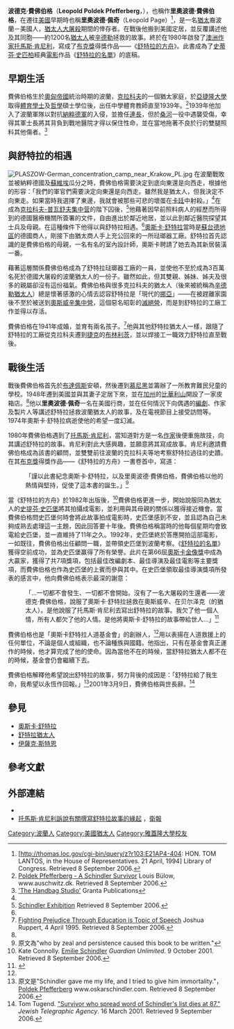 {{Noteta|zh-cn:波尔德克; zh-tw:波德克; zh-hk:波爾德克|zh-cn:普费弗贝格; zh-tw:費佛伯格; zh-hk:普費弗貝格|zh-cn:利奥波德; zh-tw:里奧波德; zh-hk:利奧波德|zh-cn:辛德勒; zh-tw:辛德勒; zh-hk:舒特拉}}{{noteTA
|G1=Show
|G2=Movie
|1=zh-hans:辛德勒的名单;zh-hk:舒特拉的名單;zh-tw:辛德勒的名單;
|2=zh-hans:辛德勒;zh-hk:舒特拉;zh-tw:辛德勒;
|3=zh-tw:史蒂芬·史匹柏;zh-cn:斯蒂芬·斯皮尔伯格;zh-hk:史提芬·史匹堡;
|4=zh-tw:史蒂芬;zh-cn:斯蒂芬;zh-hk:史提芬;
|5=zh-tw:史匹柏;zh-cn:斯皮尔伯格;zh-hk:史匹堡;
|6=zh-hans:迈克·卡恩;zh-hk:米高·簡恩;
}}

{{Infobox Biography
| subject_name   = 波德克·費佛伯格
| image_name     = Poldek Pfefferberg.jpg
| image_size     = 250px
| image_caption  = 波德克·費佛伯格
| date_of_birth  = 1913年3月20日
| place_of_birth = [[檔案:Flag_of_Austria-Hungary_1869-1918.svg|25px]] [[奧匈帝國|奧匈帝國]][[克拉科夫|克拉科夫]]
| date_of_death  = 2001年3月9日
| place_of_death = {{USA}}[[洛杉磯|洛杉磯]]
| occupation     = 商人
| known_for = [[辛德勒犹太人|辛德勒犹太人]]，推动[[奥斯卡·辛德勒|奥斯卡·辛德勒]]的壮举为世人所知
}}

'''波德克·費佛伯格'''（'''Leopold Poldek Pfefferberg'''，{{bd|1913年|3月20日|2001年|3月9日}}），也稱作'''里奧波德·費佛伯格'''，在遷往[[美國|美國]]早期時也稱'''里奧波德·佩奇'''（Leopold Page）<ref Name=loc>[http://thomas.loc.gov/cgi-bin/query/z?r103:E21AP4-404: HON. TOM LANTOS, in the House of Representatives. 21 April, 1994]{{Dead link}} Library of Congress. Retrieved 8 September 2006.</ref>，是一名[[猶太|猶太]]裔波蘭－美國人，[[猶太人大屠殺|猶太人大屠殺]]期間的倖存者。在戰後他搬到美國定居，並反覆講述他及其同胞——約1200名[[猶太人|猶太人]]被[[辛德勒|辛德勒]]拯救的故事。終於在1980年啟發了[[澳洲|澳洲]][[作家|作家]][[托馬斯·肯尼利|托馬斯·肯尼利]]，寫成了[[布克獎|布克獎]]得獎作品——《[[辛德勒的方舟|舒特拉的方舟]]》。此書成為了[[史蒂芬·史匹柏|史蒂芬·史匹柏]]經典[[電影|電影]]作品《[[舒特拉的名單|舒特拉的名單]]》的底稿。

==早期生活==
費佛伯格生於[[奧匈帝國|奧匈帝國]]統治時期的波蘭，[[克拉科夫|克拉科夫]]的一個猶太家庭，於[[亞捷隆大學|亞捷隆大學]]取得[[體育|體育]][[學士|學士]]及[[哲學|哲學]]碩士學位後，出任中學體育教師直至1939年。<ref>[http://www.auschwitz.dk/Panzuck/id4.htm Poldek Pfefferberg - A Schindler Survivor] {{Wayback|url=http://www.auschwitz.dk/Panzuck/id4.htm |date=20210211000323 }} Louis Bülow, www.auschwitz.dk. Retrieved 8 September 2006.</ref>1939年他加入了波蘭軍隊以對抗[[納粹德國|納粹德軍]]的入侵，並擔任[[連長|連長]]，但於[[桑河_(歐洲)|桑河]]一役中遇襲受傷，幸得其軍士長將其背負到戰地醫院才得以保住性命，並在當地拖著不良於行的雙腿照料其他傷者。<ref Name=granta>[http://www.granta.com/Magazine/86/The-Handbag-Studio 'The Handbag Studio'] {{webarchive|url=https://web.archive.org/web/20090107035953/http://www.granta.com/Magazine/86/The-Handbag-Studio |date=2009-01-07 }} Granta Publications</ref>

==與舒特拉的相遇==
[[Image:PLASZOW-German_concentration_camp_near_Krakow_PL.jpg|thumb]]
在波蘭戰敗並被納粹德國及[[蘇維埃|蘇維埃]]瓜分之時，費佛伯格需要決定到底向東還是向西走，根據他的形容：「我們的軍官們需要決定向東還是向西走。雖然我是猶太人，但我決定不向東走。如果當時我選擇了東邊，我就會被那些可悲的壞蛋在[[卡廷大屠殺|卡廷]]中射殺。」<ref Name="granta"/>在成為[[普瓦舒夫集中营|克拉科夫-普瓦舒夫集中营]]的階下囚後，<ref>[http://www.mondakheritagecenter.org/hist_pgs/his_spec.htm Schindler Exhibition] {{webarchive|url=https://web.archive.org/web/20070928020224/http://www.mondakheritagecenter.org/hist_pgs/his_spec.htm |date=2007-09-28 }} Retrieved 8 September 2006. </ref>他藉著因早前照料病人的經歷而所得到的德國醫療機關所簽署的文件，自由進出於鄰近地居，並以此到鄰近醫院探望其士兵及母親。在這種條件下他得以與舒特拉相遇。<ref Name=loc/>[[奧斯卡·舒特拉|奧斯卡·舒特拉]]當時是[[蘇台德地區|蘇台德地區]]的德國商人，剛接下由猶太商人手上充公回來的一所琺瑯器工廠。舒特拉首先認識的是費佛伯格的母親，一名有名的室內設計師，奧斯卡聘請了她去為其新居裝潢一番。

藉著這層關係費佛伯格成為了舒特拉琺瑯器工廠的一員，並使他不至於成為3百萬名死於德國大屠殺的波蘭猶太人的一份子。雖然如此，但其雙親、姊妹、姊夫及很多的親屬卻沒有這份福氣。費佛伯格與很多克拉科夫的猶太人（後來被統稱為[[舒特拉猶太人|辛德勒猶太人]]）總是懷著感激的心情去認容舒特拉是「現代的[[挪亞|挪亞]]」——在被趕離家園後不至於被送到[[奧斯威辛集中營|奧斯威辛集中營]]，這個惡名昭彰的[[滅絕營|滅絕營]]，而是到舒特拉的工廠工作並得以存活。

費佛伯格在1941年成婚，並育有兩名孩子。<ref>[http://www.unr.edu/chgps/press/1995/article4.htm Fighting Prejudice Through Education is Topic of Speech] {{webarchive|url=https://web.archive.org/web/20050210204309/http://www.unr.edu/chgps/press/1995/article4.htm |date=2005-02-10 }} Joshua Ruppert, 4 April 1995. Retrieved 8 September 2006.</ref>他與其他舒特拉猶太人一樣，跟隨了舒特拉的工廠從克拉科夫遷到[[捷克|捷克]]的[[布尔涅内茨|布林利茨]]，並以焊接工一職效力舒特拉直至戰後。

==戰後生活==
戰後費佛伯格首先於[[布達佩斯|布達佩斯]]安頓，然後遷到[[慕尼黑|慕尼黑]]並籌辦了一所教育難民兒童的學校。1948年遷到美國並與其妻子定居下來，並在[[加州|加州]]的[[比華利山|比華利山]]開設了一家皮箱店。<ref Name="granta"/>他以'''里奧波德·佩奇'''一名在美國行商，並在任何情況下向偶遇的[[編劇|編劇]]、作家及製片人等講述舒特拉拯救波蘭猶太人的故事，及在電視節目上接受訪問等。1974年奧斯卡·舒特拉病逝使他的希望一度幻滅。

1980年費佛伯格遇到了[[托馬斯·肯尼利|托馬斯·肯尼利]]，當知道對方是一名[[作家|作家]]後便重施故技，向其講述舒特拉的故事。肯尼利對此大感興趣，並願意將其寫成故事。肯尼利邀請費佛伯格成為該書的顧問，並雙雙前往波蘭的克拉科夫等地考察舒特拉過往的史蹟。在其[[布克獎|布克獎]]得獎作品——《舒特拉的方舟》一書卷首中，寫道：
:「謹以此書紀念奧斯卡·舒特拉，以及里奧波德·費佛伯格，費佛伯格以他的熱情與堅持，促使了這本書的誕生。」<ref name="">原文為"who by zeal and persistence caused this book to be written."</ref>

當《舒特拉的方舟》於1982年出版後，<ref>Kate Connolly. [http://www.guardian.co.uk/obituaries/story/0,3604,565826,00.html Emilie Schindler] {{Wayback|url=http://www.guardian.co.uk/obituaries/story/0,3604,565826,00.html |date=20080112224437 }} ''Guardian Unlimited''. 9 October 2001. Retrieved 8 September 2006.</ref>費佛伯格更進一步，開始說服同為猶太人的[[史提芬·史匹堡|史提芬·史匹堡]]將其拍攝成電影，並利用與其母親的關係以獲得接近機會。當費佛伯格問史匹堡何時會將此故事拍成電影時，史匹堡感到不安，並且認為自己未夠成熟去處理這一主題，因此回答要十年後。費佛伯格稱當時的他每個星期均會致電給史匹堡，並一直維持了11年之久。1992年，史匹堡終於答應開拍這部電影，一如既往，費佛伯格出任顧問一職，並帶領史匹堡到波蘭考察。《[[舒特拉的名單|舒特拉的名單]]》獲得空前成功，並為史匹堡赢得了所有榮譽。此片在第66屈[[奧斯卡金像獎|奧斯卡金像獎]]中成為大贏家，獲得了共7項獎項，包括最佳改編劇本、最佳導演及最佳電影等主要獎項，而費佛伯格也作為史匹堡的上賓而參與其中。在史匹堡領取最佳導演獎項所發表的感言中，他向費佛伯格表示最深的謝意：
:「...一切都不會發生、一切都不會開始。沒有了一名大屠殺的生還者——波德克·費佛伯格，說服了奧斯卡·舒特拉拯救在奧斯威辛、在贝尔泽克（的猶太人）。是他說服了托馬斯·肯尼利去寫出舒特拉的故事。我欠了他一個人情，所有人都欠了他的人情。是他將奧斯卡·舒特拉的故事帶給世人...」<ref name="oscar">{{cite web | language = en | publisher = Oscars | title = Steven Spielberg winning an Oscar® for "Schindler's List" | url = http://www.youtube.com/watch?v=7bRNEZVNVSs | author = Oscars | date = 1994 | accessdate = 2009-07-10 | archive-date = 2021-01-01 | archive-url = https://web.archive.org/web/20210101045336/https://www.youtube.com/watch?v=7bRNEZVNVSs | dead-url = no }}</ref>

費佛伯格也是「奧斯卡舒特拉人道基金會」的創辦人，<ref Name=loc/>用以表揚在人道救援上的任何單位，不論是個人或組織，也不論種族與國籍。他指出，只有在基金會真正運作的時候，他才算完成了他的使命。因為當他不在的時候，當舒特拉猶太人都不在的時候，基金會仍會繼續下去。

費佛伯格解釋他希望說出舒特拉的故事，努力背後的成因是：「舒特拉給了我生命，我希望以永恆作回報。」<ref>原文是"Schindler gave me my life, and I tried to give him immortality."，[http://www.oskarschindler.com/19.htm  Poldek Pfefferberg] {{Wayback|url=http://www.oskarschindler.com/19.htm |date=20020923020720 }} www.oskarschindler.com. Retrieved 8 September 2006.</ref>2001年3月9日，費佛伯格與世長辭。<ref>Tom Tugend. [http://www.jewishsf.com/content/2-0-/module/displaystory/story_id/15695/edition_id/306/format/html/displaystory.html "Survivor who spread word of Schindler's list dies at 87."] {{Wayback|url=http://www.jewishsf.com/content/2-0-/module/displaystory/story_id/15695/edition_id/306/format/html/displaystory.html |date=20070930023318 }} ''Jewish Telegraphic Agency''. 16 March 2001. Retrieved 9 September 2006.</ref>

==參見==
* [[奧斯卡·舒特拉|奧斯卡·舒特拉]]
* [[舒特拉猶太人|舒特拉猶太人]]
* [[伊薩克·斯特恩|伊薩克·斯特恩]]

==參考文獻==
{{reflist}}

==外部連結==
*{{imdb title|id=0108052|title=舒特拉的名單}}
* [http://film.guardian.co.uk/features/featurepages/0,4120,1240862,00.html 托馬斯·肯尼利訴說有關撰寫舒特拉故事的緣起] {{Wayback|url=http://film.guardian.co.uk/features/featurepages/0,4120,1240862,00.html |date=20080505124731 }}，[[衛報|衛報]]

{{Authority control}}
{{DEFAULTSORT:Pfefferberg, Poldek}}

[[Category:波蘭人|Category:波蘭人]]
[[Category:美國猶太人|Category:美國猶太人]]
[[Category:雅蓋隆大學校友|Category:雅蓋隆大學校友]]